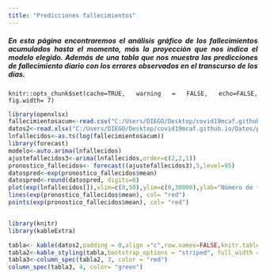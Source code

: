 ```yaml
---
title: "Predicciones fallecimientos"
---
```


<div style="text-align: justify">
##### En esta página encontraremos el análisis gráfico de los fallecimientos acumulados hasta el momento, más la proyección que nos indica el modelo elegido. Además de una tabla que nos muestra las predicciones de fallecimiento diario con los errores observados en el transcurso de los días. 
<div/>

```rsetup
knitr::opts_chunk$set(cache=TRUE, warning = FALSE, echo=FALSE, fig.width= 7)

```


```r
library(openxlsx)
fallecimientosacum<-read.csv("C:/Users/DIEGO/Desktop/covid19mcaf.github.io/Datos/mortalidadnacional.csv",header=FALSE,sep=";")
datos2<-read.xlsx("C:/Users/DIEGO/Desktop/covid19mcaf.github.io/Datos/prueba.xlsx")
lnfallecidos<-as.ts(log(fallecimientosacum))
library(forecast)
modelo<-auto.arima(lnfallecidos)
ajustefallecidos3<-arima(lnfallecidos,order=c(2,2,1))
pronostico_fallecidos<- forecast((ajustefallecidos3),5,level=95)
datospred<-exp(pronostico_fallecidos$mean)
datospred<-round(datospred, digits=0)
plot(exp(lnfallecidos[]),xlim=c(0,50),ylim=c(0,30000),ylab="Número de fallecimientos", xlab="Días", main="Fallecimientos observados+predicción")
lines(exp(pronostico_fallecidos$mean), col= "red")
points(exp(pronostico_fallecidos$mean), col= "red")


library(knitr)
library(kableExtra)

tabla<- kable(datos2,padding = 0,align ="c",row.names=FALSE,knitr.table.format = "html") 
tabla2<-kable_styling(tabla,bootstrap_options = "striped", full_width = F, position = "float_left") 
tabla3<-column_spec(tabla2, 3, color = "red")
column_spec(tabla3, 4, color= "green")

```